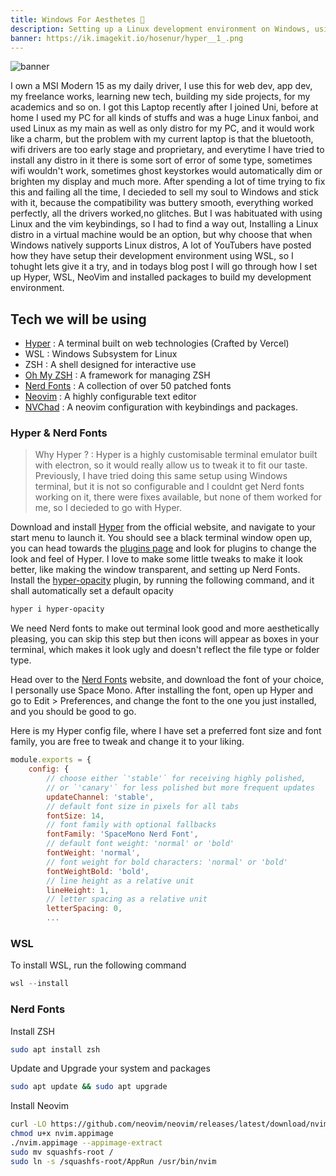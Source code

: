 ```yaml
---
title: Windows For Aesthetes 🍃
description: Setting up a Linux development environment on Windows, using Hyper, WSL, ZSH and more.
banner: https://ik.imagekit.io/hosenur/hyper__1_.png
---
```


![banner](https://ik.imagekit.io/hosenur/hyper__1_.png?updatedAt=1684886665321)

I own a MSI Modern 15 as my daily driver, I use this for web dev, app dev, my freelance works, learning new tech, building my side projects, for my academics and so on. I got this Laptop recently after I joined Uni, before at home I used my PC for all kinds of stuffs and was a huge Linux fanboi, and used Linux as my main as well as only distro for my PC, and it would work like a charm, but the problem with my current laptop is that the bluetooth, wifi drivers are too early stage and proprietary, and everytime I have tried to install any distro in it there is some sort of error of some type, sometimes wifi wouldn't work, sometimes ghost keystorkes would automatically dim or brighten my display and much more. After spending a lot of time trying to fix this and failing all the time, I decieded to sell my soul to Windows and stick with it, because the compatibility was buttery smooth, everything worked perfectly, all the drivers worked,no glitches. But I was habituated with using Linux and the vim keybindings, so I had to find a way out, Installing a Linux distro in a virtual machine would be an option, but why choose that when Windows natively supports Linux distros, A lot of YouTubers have posted how they have setup their development environment using WSL, so I tohught lets give it a try, and in todays blog post I will go through how I set up Hyper, WSL, NeoVim and installed packages to build my development environment.

## Tech we will be using

- [Hyper](https://hyper.is) : A terminal built on web technologies (Crafted by Vercel)
- WSL : Windows Subsystem for Linux
- ZSH : A shell designed for interactive use
- [Oh My ZSH](https://ohmyz.sh/) : A framework for managing ZSH
- [Nerd Fonts](https://www.nerdfonts.com/) : A collection of over 50 patched fonts
- [Neovim](https://neovim.io/) : A highly configurable text editor
- [NVChad](https://nvchad.com) : A neovim configuration with keybindings and packages.

### Hyper & Nerd Fonts

> Why Hyper ? : Hyper is a highly customisable terminal emulator built with electron, so it would really allow us to tweak it to fit our taste. Previously, I have tried doing this same setup using Windows terminal, but it is not so configurable and I couldnt get Nerd fonts working on it, there were fixes available, but none of them worked for me, so I decieded to go with Hyper.

Download and install [Hyper](https://hyper.is) from the official website, and navigate to your start menu to launch it.
You should see a black terminal window open up, you can head towards the [plugins page](https://hyper.is/plugins) and look for plugins to change the look and feel of Hyper. I love to make some little tweaks to make it look better, like making the window transparent, and setting up Nerd Fonts.
Install the [hyper-opacity](https://github.com/lucleray/hyper-opacity) plugin, by running the following command, and it shall automatically set a default opacity

```bash showLineNumbers
hyper i hyper-opacity
```

We need Nerd fonts to make out terminal look good and more aesthetically pleasing, you can skip this step but then icons will appear as boxes in your terminal, which makes it look ugly and doesn't reflect the file type or folder type.

Head over to the [Nerd Fonts](https://www.nerdfonts.com/) website, and download the font of your choice, I personally use Space Mono. After installing the font, open up Hyper and go to Edit > Preferences, and change the font to the one you just installed, and you should be good to go.

Here is my Hyper config file, where I have set a preferred font size and font family, you are free to tweak and change it to your liking.

```js showLineNumbers {7,9}
module.exports = {
    config: {
        // choose either `'stable'` for receiving highly polished,
        // or `'canary'` for less polished but more frequent updates
        updateChannel: 'stable',
        // default font size in pixels for all tabs
        fontSize: 14,
        // font family with optional fallbacks
        fontFamily: 'SpaceMono Nerd Font',
        // default font weight: 'normal' or 'bold'
        fontWeight: 'normal',
        // font weight for bold characters: 'normal' or 'bold'
        fontWeightBold: 'bold',
        // line height as a relative unit
        lineHeight: 1,
        // letter spacing as a relative unit
        letterSpacing: 0,
        ...
```

### WSL

To install WSL, run the following command

```js showLineNumbers
wsl --install
```

### Nerd Fonts

Install ZSH

```bash showLineNumbers
sudo apt install zsh
```

Update and Upgrade your system and packages

```bash showLineNumbers
sudo apt update && sudo apt upgrade
```

Install Neovim

```bash showLineNumbers
curl -LO https://github.com/neovim/neovim/releases/latest/download/nvim.appimage
chmod u+x nvim.appimage
./nvim.appimage --appimage-extract
sudo mv squashfs-root /
sudo ln -s /squashfs-root/AppRun /usr/bin/nvim
```
